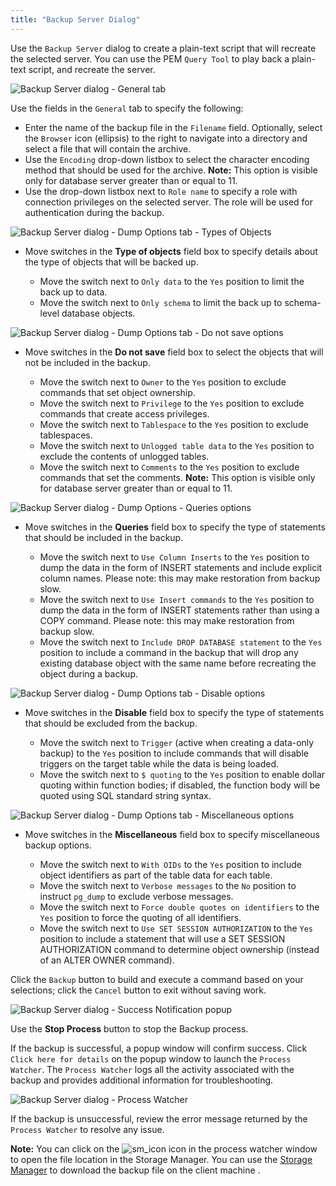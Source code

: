 ```yaml
---
title: "Backup Server Dialog"
---
```


<div id="backup_server_dialog" class="registered_link"></div>

Use the `Backup Server` dialog to create a plain-text script that will recreate the selected server. You can use the PEM `Query Tool` to play back a plain-text script, and recreate the server.

![Backup Server dialog - General tab](../images/backup_server_general.png)

Use the fields in the `General` tab to specify the following:

-   Enter the name of the backup file in the `Filename` field. Optionally, select the `Browser` icon (ellipsis) to the right to navigate into a directory and select a file that will contain the archive.
-   Use the `Encoding` drop-down listbox to select the character encoding method that should be used for the archive. **Note:** This option is visible only for database server greater than or equal to 11.
-   Use the drop-down listbox next to `Role name` to specify a role with connection privileges on the selected server. The role will be used for authentication during the backup.

![Backup Server dialog - Dump Options tab - Types of Objects](../images/backup_server_objects.png)

-   Move switches in the **Type of objects** field box to specify details about the type of objects that will be backed up.

    -   Move the switch next to `Only data` to the `Yes` position to limit the back up to data.
    -   Move the switch next to `Only schema` to limit the back up to schema-level database objects.

![Backup Server dialog - Dump Options tab - Do not save options](../images/backup_server_do_not_save.png)

-   Move switches in the **Do not save** field box to select the objects that will not be included in the backup.

    -   Move the switch next to `Owner` to the `Yes` position to exclude commands that set object ownership.
    -   Move the switch next to `Privilege` to the `Yes` position to exclude commands that create access privileges.
    -   Move the switch next to `Tablespace` to the `Yes` position to exclude tablespaces.
    -   Move the switch next to `Unlogged table data` to the `Yes` position to exclude the contents of unlogged tables.
    -   Move the switch next to `Comments` to the `Yes` position to exclude commands that set the comments. **Note:** This option is visible only for database server greater than or equal to 11.

![Backup Server dialog - Dump Options - Queries options](../images/backup_server_queries.png)

-   Move switches in the **Queries** field box to specify the type of statements that should be included in the backup.

    -   Move the switch next to `Use Column Inserts` to the `Yes` position to dump the data in the form of INSERT statements and include explicit column names. Please note: this may make restoration from backup slow.
    -   Move the switch next to `Use Insert commands` to the `Yes` position to dump the data in the form of INSERT statements rather than using a COPY command. Please note: this may make restoration from backup slow.
    -   Move the switch next to `Include DROP DATABASE statement` to the `Yes` position to include a command in the backup that will drop any existing database object with the same name before recreating the object during a backup.

![Backup Server dialog - Dump Options tab - Disable options](../images/backup_server_disable.png)

-   Move switches in the **Disable** field box to specify the type of statements that should be excluded from the backup.

    -   Move the switch next to `Trigger` (active when creating a data-only backup) to the `Yes` position to include commands that will disable triggers on the target table while the data is being loaded.
    -   Move the switch next to `$ quoting` to the `Yes` position to enable dollar quoting within function bodies; if disabled, the function body will be quoted using SQL standard string syntax.

![Backup Server dialog - Dump Options tab - Miscellaneous options](../images/backup_server_miscellaneous.png)

-   Move switches in the **Miscellaneous** field box to specify miscellaneous backup options.

    -   Move the switch next to `With OIDs` to the `Yes` position to include object identifiers as part of the table data for each table.
    -   Move the switch next to `Verbose messages` to the `No` position to instruct `pg_dump` to exclude verbose messages.
    -   Move the switch next to `Force double quotes on identifiers` to the `Yes` position to force the quoting of all identifiers.
    -   Move the switch next to `Use SET SESSION AUTHORIZATION` to the `Yes` position to include a statement that will use a SET SESSION AUTHORIZATION command to determine object ownership (instead of an ALTER OWNER command).

Click the `Backup` button to build and execute a command based on your selections; click the `Cancel` button to exit without saving work.

![Backup Server dialog - Success Notification popup](../images/backup_server_messages.png)

Use the **Stop Process** button to stop the Backup process.

If the backup is successful, a popup window will confirm success. Click `Click here for details` on the popup window to launch the `Process Watcher`. The `Process Watcher` logs all the activity associated with the backup and provides additional information for troubleshooting.

![Backup Server dialog - Process Watcher](../images/backup_server_process_watcher.png)

If the backup is unsuccessful, review the error message returned by the `Process Watcher` to resolve any issue.

**Note:** You can click on the ![sm_icon](../images/sm_icon.png) icon in the process watcher window to open the file location in the Storage Manager. You can use the [Storage Manager](05_storage_manager/#storage_manager) to download the backup file on the client machine .

